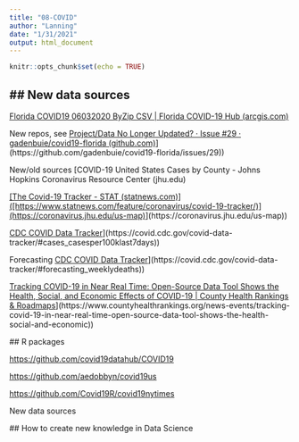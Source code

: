 ```yaml
---
title: "08-COVID"
author: "Lanning"
date: "1/31/2021"
output: html_document
---
```


```r
knitr::opts_chunk$set(echo = TRUE)
```

## \#\# New data sources

[Florida COVID19 06032020 ByZip CSV \| Florida COVID-19 Hub (arcgis.com)](https://covid19-usflibrary.hub.arcgis.com/datasets/bb4b850f2cc74c16a37cbdcd89b32c85)

New repos, see [Project/Data No Longer Updated? · Issue \#29 · gadenbuie/covid19-florida (github.com)]([https://github.com/gadenbuie/covid19-florida/issues/29)](https://github.com/gadenbuie/covid19-florida/issues/29))

New/old sources [COVID-19 United States Cases by County - Johns Hopkins Coronavirus Resource Center (jhu.edu)

[[The Covid-19 Tracker - STAT (statnews.com)]([https://www.statnews.com/feature/coronavirus/covid-19-tracker/)](https://coronavirus.jhu.edu/us-map)](https://www.statnews.com/feature/coronavirus/covid-19-tracker/)](https://coronavirus.jhu.edu/us-map))

[CDC COVID Data Tracker]([https://covid.cdc.gov/covid-data-tracker/\#cases\_casesper100klast7days)](https://covid.cdc.gov/covid-data-tracker/#cases_casesper100klast7days))

Forecasting [CDC COVID Data Tracker]([https://covid.cdc.gov/covid-data-tracker/\#forecasting\_weeklydeaths)](https://covid.cdc.gov/covid-data-tracker/#forecasting_weeklydeaths))

[Tracking COVID-19 in Near Real Time: Open-Source Data Tool Shows the Health, Social, and Economic Effects of COVID-19 \| County Health Rankings & Roadmaps]([https://www.countyhealthrankings.org/news-events/tracking-covid-19-in-near-real-time-open-source-data-tool-shows-the-health-social-and-economic)](https://www.countyhealthrankings.org/news-events/tracking-covid-19-in-near-real-time-open-source-data-tool-shows-the-health-social-and-economic))

\#\# R packages

<https://github.com/covid19datahub/COVID19>

<https://github.com/aedobbyn/covid19us>

<https://github.com/Covid19R/covid19nytimes>

New data sources

\#\# How to create new knowledge in Data Science
